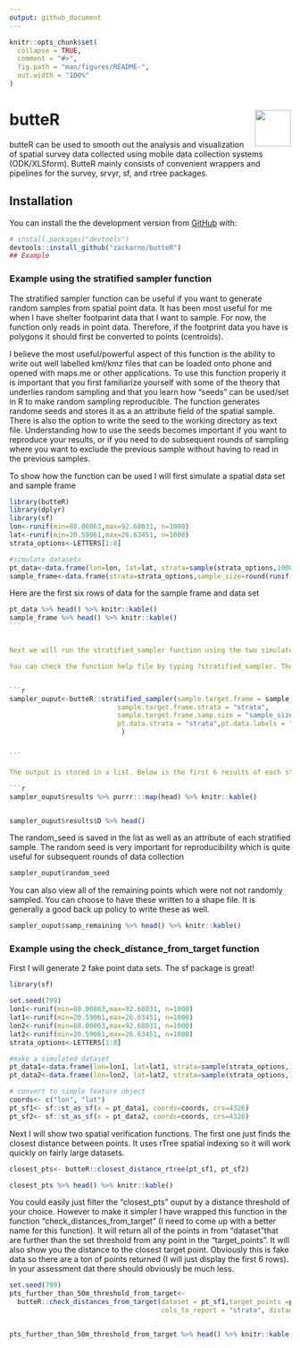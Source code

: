 ```yaml
---
output: github_document
---
```




```r
knitr::opts_chunk$set(
  collapse = TRUE,
  comment = "#>",
  fig.path = "man/figures/README-",
  out.width = "100%"
)

```
# butteR <img src='man/figures/logo.png' align="right" height="64.5" />


butteR can be used to smooth out the analysis and visualization of spatial survey data collected using mobile data collection systems (ODK/XLSform). ButteR mainly consists of convenient wrappers and pipelines for the survey, srvyr, sf, and rtree packages.

## Installation

You can install the the development version from [GitHub](https://github.com/) with:


``` r
# install.packages("devtools")
devtools::install_github("zackarno/butteR")
## Example
```


### Example using the stratified sampler function

The stratified sampler function can be useful if you want to generate random samples from spatial point data. It has been most useful for me when I have shelter footparint data that I want to sample. For now, the function only reads in point data. Therefore, if the footprint data you have is polygons it should first be converted to points (centroids). 

I believe the most useful/powerful aspect of this function is the ability to write out well labelled kml/kmz files that can be loaded onto phone and opened with maps.me or other applications. To use this function properly it is important that you first familiarize yourself with some of the theory that underlies random sampling and that you learn how "seeds" can be used/set in R to make random sampling reproducible. The function generates randome seeds and stores it as a an attribute field of the spatial sample. There is also the option to write the seed to the working directory as text file. Understanding how to use the seeds becomes important if you want to reproduce your results, or if you need to do subsequent rounds of sampling where you want to exclude the previous sample without having to read in the previous samples.


To show how the function can be used I will first simulate a spatial data set and sample frame

```r
library(butteR)
library(dplyr)
library(sf)
lon<-runif(min=88.00863,max=92.68031, n=1000)
lat<-runif(min=20.59061,max=26.63451, n=1000)
strata_options<-LETTERS[1:8]

#simulate datasets
pt_data<-data.frame(lon=lon, lat=lat, strata=sample(strata_options,1000, replace=TRUE))
sample_frame<-data.frame(strata=strata_options,sample_size=round(runif(10,100,n=8),0))


```


Here are the first six rows of data for the sample frame and data set

````r
pt_data %>% head() %>% knitr::kable()
sample_frame %>% head() %>% knitr::kable()
```


Next we will run the stratified_sampler function using the two simulated data sets as input.

You can check the function help file by typing ?stratified_sampler. There are quite a few parameters to set particularly if you want to write out the kml file. Therefore, it is important to read the functions documentation (it will be worth it).


```r



sampler_ouput<-butteR::stratified_sampler(sample.target.frame = sample_frame, 
                           sample.target.frame.strata = "strata",
                           sample.target.frame.samp.size = "sample_size",pt.data =pt_data,
                           pt.data.strata = "strata",pt.data.labels = "strata" ,write_kml = FALSE 
                            )


```

The output is stored in a list. Below is the first 6 results of each stratified sample. The results are stratified sample. They can be viewed collectively or one at a time.

```r
sampler_ouput$results %>% purrr:::map(head) %>% knitr::kable()


sampler_ouput$results$D %>% head()

````
  
The random_seed is saved in the list as well as an attribute of each stratified sample. The random seed is very important for reproducibility which is quite useful for subsequent rounds of data collection

```r
sampler_ouput$random_seed 
```

You can also view all of the remaining points which were not not randomly sampled. You can choose to have these written to a shape file. It is generally a good back up policy to write these as well.

```r

sampler_ouput$samp_remaining %>% head() %>% knitr::kable()
```
  
### Example using the check_distance_from_target function

First I will generate 2 fake point  data sets. The sf package is great!
  
```r
library(sf)

set.seed(799)
lon1<-runif(min=88.00863,max=92.68031, n=1000)
lat1<-runif(min=20.59061,max=26.63451, n=1000)
lon2<-runif(min=88.00863,max=92.68031, n=1000)
lat2<-runif(min=20.59061,max=26.63451, n=1000)
strata_options<-LETTERS[1:8]

#make a simulated dataset
pt_data1<-data.frame(lon=lon1, lat=lat1, strata=sample(strata_options,1000, replace=TRUE))
pt_data2<-data.frame(lon=lon2, lat=lat2, strata=sample(strata_options,1000, replace=TRUE))

# convert to simple feature object
coords<- c("lon", "lat")
pt_sf1<- sf::st_as_sf(x = pt_data1, coords=coords, crs=4326)
pt_sf2<- sf::st_as_sf(x = pt_data2, coords=coords, crs=4326)
```


Next I will show two spatial verification functions. The first one just finds the closest distance between points. It uses rTree spatial indexing so it will work quickly on fairly large datasets. 



```r

closest_pts<- butteR::closest_distance_rtree(pt_sf1, pt_sf2)

closest_pts %>% head() %>% knitr::kable()
```

You could easily just filter the "closest_pts" ouput by a distance threshold of your choice. However to make it simpler I have wrapped this function in the function "check_distances_from_target" (I need to come up with a better name for this function). It will return all of the points in from "dataset"that are further than the set threshold from any point in the "target_points". It will also show you the distance to the closest target point. Obviously this is fake data so there are a ton of points returned (I will just display the first 6 rows). In your assessment dat there should obviously be much less.


```r


set.seed(799)
pts_further_than_50m_threshold_from_target<-
  butteR::check_distances_from_target(dataset = pt_sf1,target_points =pt_sf2,dataset_coordinates = coords,
                                      cols_to_report = "strata", distance_threshold = 50)


pts_further_than_50m_threshold_from_target %>% head() %>% knitr::kable()
```


